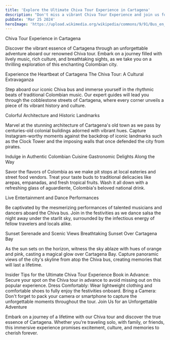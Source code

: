 ```yaml
---
title: 'Explore the Ultimate Chiva Tour Experience in Cartagena'
description: "Don't miss a vibrant Chiva Tour Experience and join us for a cultural adventure filled with music, dance, and unforgettable memories!"
pubDate: 'Mar 25 2024'
heroImage: 'https://upload.wikimedia.org/wikipedia/commons/9/91/Bus_en_Cartagena%2C_Colombia.jpg'
---
```


Chiva Tour Experience in Cartagena

Discover the vibrant essence of Cartagena through an unforgettable adventure aboard our renowned Chiva tour. Embark on a journey filled with lively music, rich culture, and breathtaking sights, as we take you on a thrilling exploration of this enchanting Colombian city.

Experience the Heartbeat of Cartagena
The Chiva Tour: A Cultural Extravaganza

Step aboard our iconic Chiva bus and immerse yourself in the rhythmic beats of traditional Colombian music. Our expert guides will lead you through the cobblestone streets of Cartagena, where every corner unveils a piece of its vibrant history and culture.

Colorful Architecture and Historic Landmarks

Marvel at the stunning architecture of Cartagena's old town as we pass by centuries-old colonial buildings adorned with vibrant hues. Capture Instagram-worthy moments against the backdrop of iconic landmarks such as the Clock Tower and the imposing walls that once defended the city from pirates.

Indulge in Authentic Colombian Cuisine
Gastronomic Delights Along the Way

Savor the flavors of Colombia as we make pit stops at local eateries and street food vendors. Treat your taste buds to traditional delicacies like arepas, empanadas, and fresh tropical fruits. Wash it all down with a refreshing glass of aguardiente, Colombia's beloved national drink.

Live Entertainment and Dance Performances

Be captivated by the mesmerizing performances of talented musicians and dancers aboard the Chiva bus. Join in the festivities as we dance salsa the night away under the starlit sky, surrounded by the infectious energy of fellow travelers and locals alike.

Sunset Serenade and Scenic Views
Breathtaking Sunset Over Cartagena Bay

As the sun sets on the horizon, witness the sky ablaze with hues of orange and pink, casting a magical glow over Cartagena Bay. Capture panoramic views of the city's skyline from atop the Chiva bus, creating memories that will last a lifetime.

Insider Tips for the Ultimate Chiva Tour Experience
Book in Advance: Secure your spot on the Chiva tour in advance to avoid missing out on this popular experience.
Dress Comfortably: Wear lightweight clothing and comfortable shoes to fully enjoy the festivities onboard.
Bring a Camera: Don't forget to pack your camera or smartphone to capture the unforgettable moments throughout the tour.
Join Us for an Unforgettable Adventure

Embark on a journey of a lifetime with our Chiva tour and discover the true essence of Cartagena. Whether you're traveling solo, with family, or friends, this immersive experience promises excitement, culture, and memories to cherish forever.